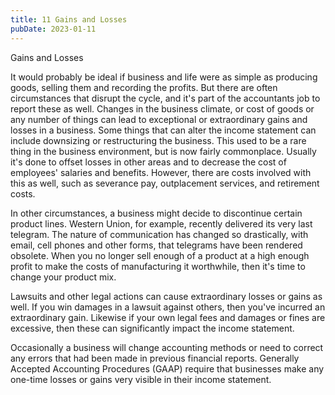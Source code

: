 ```yaml
---
title: 11 Gains and Losses
pubDate: 2023-01-11
---
```


Gains and Losses

It would probably be ideal if business and life were as simple as producing goods, selling them and recording the profits. But there are often circumstances that disrupt the cycle, and it's part of the accountants job to report these as well. Changes in the business climate, or cost of goods or any number of things can lead to exceptional or extraordinary gains and losses in a business.  Some things that can alter the income statement can include downsizing or restructuring the business. This used to be a rare thing in the business environment, but is now fairly commonplace. Usually it's done to offset losses in other areas and to decrease the cost of employees' salaries and benefits. However, there are costs involved with this as well, such as severance pay, outplacement services, and retirement costs. 

In other circumstances, a business might decide to discontinue certain product lines. Western Union, for example, recently delivered its very last telegram. The nature of communication has changed so drastically, with email, cell phones and other forms, that telegrams have been rendered obsolete. When you no longer sell enough of a product at a high enough profit to make the costs of manufacturing it worthwhile, then it's time to change your product mix. 

Lawsuits and other legal actions can cause extraordinary losses or gains as well. If you win damages in a lawsuit against others, then you've incurred an extraordinary gain. Likewise if your own legal fees and damages or fines are excessive, then these can significantly impact the income statement. 

Occasionally a business will change accounting methods or need to correct any errors that had been made in previous financial reports. Generally Accepted Accounting Procedures (GAAP) require that businesses make any one-time losses or gains very visible in their income statement.